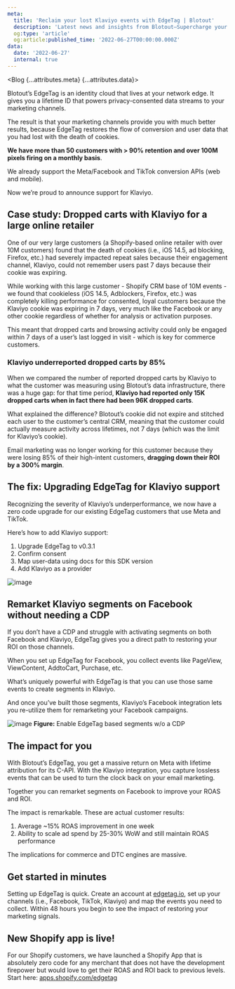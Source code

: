 ```yaml
---
meta:
  title: 'Reclaim your lost Klaviyo events with EdgeTag | Blotout'
  description: 'Latest news and insights from Blotout—Supercharge your marketing signals in the post-cookie world'
  og:type: 'article'
  og:article:published_time: '2022-06-27T00:00:00.000Z'
data:
  date: '2022-06-27'
  internal: true
---
```




<Blog {...attributes.meta} {...attributes.data}>

Blotout’s EdgeTag is an identity cloud that lives at your network edge. It gives you a lifetime ID that powers privacy-consented data streams to your marketing channels.

The result is that your marketing channels provide you with much better results, because EdgeTag restores the flow of conversion and user data that you had lost with the death of cookies.

**We have more than 50 customers with > 90% retention and over 100M pixels firing on a monthly basis**.

We already support the Meta/Facebook and TikTok conversion APIs (web and mobile).

Now we’re proud to announce support for Klaviyo.

## Case study: Dropped carts with Klaviyo for a large online retailer

One of our very large customers (a Shopify-based online retailer with over 10M customers) found that the death of cookies (i.e., iOS 14.5, ad blocking, Firefox, etc.) had severely impacted repeat sales because their engagement channel, Klaviyo, could not remember users past 7 days because their cookie was expiring.

While working with this large customer - Shopify CRM base of 10M events - we found that cookieless (iOS 14.5, Adblockers, Firefox, etc.) was completely killing performance for consented, loyal customers because the Klaviyo cookie was expiring in 7 days, very much like the Facebook or any other cookie regardless of whether for analysis or activation purposes.

This meant that dropped carts and browsing activity could only be engaged within 7 days of a user’s last logged in visit - which is key for commerce customers.

### Klaviyo underreported dropped carts by 85%

When we compared the number of reported dropped carts by Klaviyo to what the customer was measuring using Blotout’s data infrastructure, there was a huge gap: for that time period, **Klaviyo had reported only 15K dropped carts when in fact there had been 96K dropped carts**.

What explained the difference? Blotout’s cookie did not expire and stitched each user to the customer’s central CRM, meaning that the customer could actually measure activity across lifetimes, not 7 days (which was the limit for Klaviyo’s cookie).

Email marketing was no longer working for this customer because they were losing 85% of their high-intent customers, **dragging down their ROI by a 300% margin**.

## The fix: Upgrading EdgeTag for Klaviyo support

Recognizing the severity of Klaviyo’s underperformance, we now have a zero code upgrade for our existing EdgeTag customers that use Meta and TikTok.

Here’s how to add Klaviyo support:

1. Upgrade EdgeTag to v0.3.1
2. Confirm consent
3. Map user-data using docs for this SDK version
4. Add Klaviyo as a provider

![image](/img/blog/klaviyo-support-edgetag/image1.png)

## Remarket Klaviyo segments on Facebook without needing a CDP

If you don’t have a CDP and struggle with activating segments on both Facebook and Klaviyo, EdgeTag gives you a direct path to restoring your ROI on those channels.

When you set up EdgeTag for Facebook, you collect events like PageView, ViewContent, AddtoCart, Purchase, etc.

What’s uniquely powerful with EdgeTag is that you can use those same events to create segments in Klaviyo.

And once you’ve built those segments, Klaviyo’s Facebook integration lets you re-utilize them for remarketing your Facebook campaigns.

![image](/img/blog/klaviyo-support-edgetag/image2.png)
<span className='caption'>**Figure:** Enable EdgeTag based segments w/o a CDP</span>

## The impact for you

With Blotout’s EdgeTag, you get a massive return on Meta with lifetime attribution for its C-API. With the Klaviyo integration, you capture lossless events that can be used to turn the clock back on your email marketing.

Together you can remarket segments on Facebook to improve your ROAS and ROI.

The impact is remarkable. These are actual customer results:

1. Average ~15% ROAS improvement in one week
2. Ability to scale ad spend by 25-30% WoW and still maintain ROAS performance

The implications for commerce and DTC engines are massive.

## Get started in minutes

Setting up EdgeTag is quick. Create an account at [edgetag.io](https://edgetag.io), set up your channels (i.e., Facebook, TikTok, Klaviyo) and map the events you need to collect. Within 48 hours you begin to see the impact of restoring your marketing signals.

## New Shopify app is live!

For our Shopify customers, we have launched a Shopify App that is absolutely zero code for any merchant that does not have the development firepower but would love to get their ROAS and ROI back to previous levels. Start here: [apps.shopify.com/edgetag](https://apps.shopify.com/edgetag)

</Blog>
